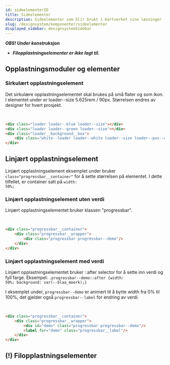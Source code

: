 ```yaml
---
id: sideelementerID
title: Sideelementer
description: Sideelementer som blir brukt i Kartverket sine løsninger
slug: /designsystem/komponenter/sideelementer
displayed_sidebar: designsystemSidebar
---
```


_**OBS! Under konstruksjon**_

* _**Filopplastningselementer er ikke lagt til.**_

## Opplastningsmoduler og elementer

### Sirkulært opplastningselement
Det sirkulære opplastningselementet skal brukes på små flater og som ikon.
I elementet under er loader--size 5.625rem / 90px. Størrelsen endres av designer for hvert prosjekt.

<div class="devsizes-grid">
    <div class="loader loader--blue loader--size"></div>
    <div class="loader loader--green loader--size"></div>
    <div class="loader__background__box">
        <div class="white--loader loader--white loader--size loader--pos--white"></div>
    </div>
</div>
<br/>

```markdown
<div class="loader loader--blue loader--size"></div>
<div class="loader loader--green loader--size"></div>
<div class="loader__background__box">
    <div class="white--loader loader--white loader--size loader--pos--white"></div>
</div>
```


## Linjært opplastningselement
Linjært opplastningselement eksemplet under bruker <code>class="progressbar__container"</code> for å sette størrelsen på elementet.
I dette tilfellet, er container satt på <code>width: 50%;</code>

### Linjært opplastningselement uten verdi
Linjært opplastningselementet bruker klassen "progressbar".

<div class="progressbar__container">
    <div class="progressbar__wrapper">
        <div class="progressbar progressbar--demo"/>
    </div>
</div>
<br/>

```markdown
<div class="progressbar__container">
    <div class="progressbar__wrapper">
        <div class="progressbar progressbar--demo"/>
    </div>
</div>
```

### Linjært opplastningselement med verdi
Linjært opplastningselementet bruker ::after selector for å sette inn verdi og fyll farge.
Eksempel: <code>.progressbar--demo::after {width: 50%; background: var(--blaa_moerk);}</code>

I eksemplet under, <code>progressbar--demo</code> er animert til å bytte width fra 0% til 100%, det gjelder også <code>progressbar--label</code> for endring av verdi.

<div class="progressbar__container">
    <div class="progressbar__wrapper">
        <div id="demo" class="progressbar progressbar--demo"/>
        <label for="demo" class="progressbar__label"/>
    </div>
</div>
<br/>

```markdown
<div class="progressbar__container">
    <div class="progressbar__wrapper">
        <div id="demo" class="progressbar progressbar--demo"/>
        <label for="demo" class="progressbar__label"/>
    </div>
</div>
```

## (!) Filopplastningselementer
